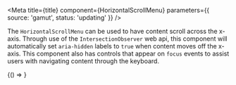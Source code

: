 

<Meta
  title={title}
  component={HorizontalScrollMenu}
  parameters={{ source: 'gamut', status: 'updating' }}
/>

The `HorizontalScrollMenu` can be used to have content scroll across the x-axis. Through use of the `IntersectionObserver` web api, this component will automatically set `aria-hidden` labels to `true` when content moves off the x-axis. This component also has controls that appear on `focus` events to assist users with navigating content through the keyboard.

<Canvas>
  <Story name="Horizontal Scroll Menu">
    {() => <HorizontalScrollMenuExample />}
  </Story>
</Canvas>
